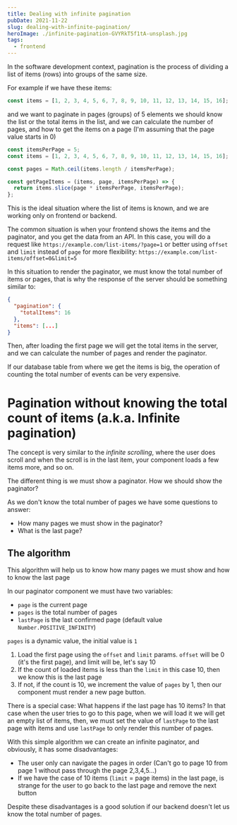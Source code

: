 ```yaml
---
title: Dealing with infinite pagination
pubDate: 2021-11-22
slug: dealing-with-infinite-pagination/
heroImage: ./infinite-pagination-GVYRkT5f1tA-unsplash.jpg
tags:
  - frontend
---
```


In the software development context, pagination is the process of dividing a list of items (rows) into groups of the same size.

For example if we have these items:

```js
const items = [1, 2, 3, 4, 5, 6, 7, 8, 9, 10, 11, 12, 13, 14, 15, 16];
```

and we want to paginate in pages (groups) of 5 elements we should know the list or the total items in the list, and we can calculate the number of pages, and how to get the items on a page (I'm assuming that the page value starts in 0)

```js
const itemsPerPage = 5;
const items = [1, 2, 3, 4, 5, 6, 7, 8, 9, 10, 11, 12, 13, 14, 15, 16];

const pages = Math.ceil(items.length / itemsPerPage);

const getPageItems = (items, page, itemsPerPage) => {
  return items.slice(page * itemsPerPage, itemsPerPage);
};
```

This is the ideal situation where the list of items is known, and we are working only on frontend or backend.

The common situation is when your frontend shows the items and the paginator, and you get the data from an API. In this case, you will do a request like `https://example.com/list-items/?page=1` or better using `offset` and `limit` instead of `page` for more flexibility: `https://example.com/list-items/offset=0&limit=5`

In this situation to render the paginator, we must know the total number of items or pages, that is why the response of the server should be something similar to:

```json
{
  "pagination": {
    "totalItems": 16
  },
  "items": [...]
}
```

Then, after loading the first page we will get the total items in the server, and we can calculate the number of pages and render the paginator.

If our database table from where we get the items is big, the operation of counting the total number of events can be very expensive.

# Pagination without knowing the total count of items (a.k.a. Infinite pagination)

The concept is very similar to the _infinite scrolling_, where the user does scroll and when the scroll is in the last item, your component loads a few items more, and so on.

The different thing is we must show a paginator. How we should show the paginator?

As we don't know the total number of pages we have some questions to answer:

- How many pages we must show in the paginator?
- What is the last page?

## The algorithm

This algorithm will help us to know how many pages we must show and how to know the last page

In our paginator component we must have two variables:

- `page` is the current page
- `pages` is the total number of pages
- `lastPage` is the last confirmed page (default value `Number.POSITIVE_INFINITY`)

`pages` is a dynamic value, the initial value is `1`

1. Load the first page using the `offset` and `limit` params. `offset` will be 0 (it's the first page), and limit will be, let's say 10
2. If the count of loaded items is less than the `limit` in this case 10, then we know this is the last page
3. If not, if the count is 10, we increment the value of `pages` by 1, then our component must render a new page button.

There is a special case: What happens if the last page has 10 items?
In that case when the user tries to go to this page, when we will load it we will get an empty list of items, then, we must set the value of `lastPage` to the last page with items and use `lastPage` to only render this number of pages.

With this simple algorithm we can create an infinite paginator, and obviously, it has some disadvantages:

- The user only can navigate the pages in order (Can't go to page 10 from page 1 without pass through the page 2,3,4,5...)
- If we have the case of 10 items (`limit` = page items) in the last page, is strange for the user to go back to the last page and remove the next button

Despite these disadvantages is a good solution if our backend doesn't let us know the total number of pages.
